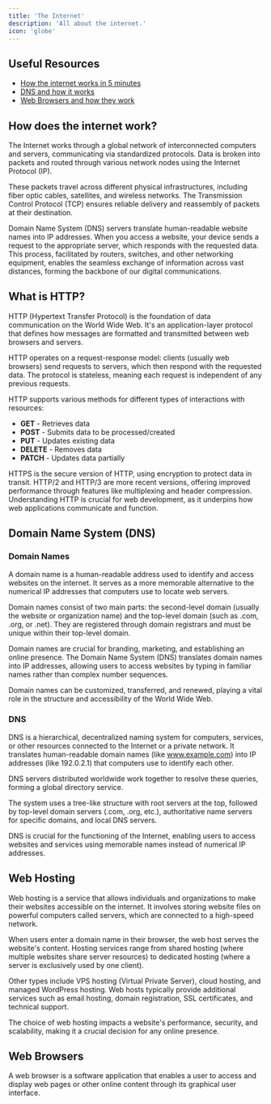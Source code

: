 ```yaml
---
title: 'The Internet'
description: 'All about the internet.'
icon: 'globe'
---
```


## Useful Resources

- [How the internet works in 5 minutes](https://www.youtube.com/watch?v=7_LPdttKXPc)
- [DNS and how it works](https://www.youtube.com/watch?v=Wj0od2ag5sk)
- [Web Browsers and how they work](https://www.youtube.com/watch?v=5rLFYtXHo9s)

## How does the internet work?

The Internet works through a global network of interconnected computers and servers, communicating via standardized protocols.
Data is broken into packets and routed through various network nodes using the Internet Protocol (IP).

These packets travel across different physical infrastructures, including fiber optic cables, satellites, and wireless networks.
The Transmission Control Protocol (TCP) ensures reliable delivery and reassembly of packets at their destination.

Domain Name System (DNS) servers translate human-readable website names into IP addresses. When you access a website,
your device sends a request to the appropriate server, which responds with the requested data. This process, facilitated by
routers, switches, and other networking equipment, enables the seamless exchange of information across vast distances,
forming the backbone of our digital communications.

## What is HTTP?

HTTP (Hypertext Transfer Protocol) is the foundation of data communication on the World Wide Web. It's an application-layer protocol
that defines how messages are formatted and transmitted between web browsers and servers.

HTTP operates on a request-response model: clients (usually web browsers) send requests to servers, which then respond with the requested
data. The protocol is stateless, meaning each request is independent of any previous requests.

HTTP supports various methods for different types of interactions with resources:
- **GET** - Retrieves data
- **POST** - Submits data to be processed/created
- **PUT** - Updates existing data
- **DELETE** - Removes data
- **PATCH** - Updates data partially

HTTPS is the secure version of HTTP, using encryption to protect data in transit. HTTP/2 and HTTP/3 are more recent versions, offering improved
performance through features like multiplexing and header compression. Understanding HTTP is crucial for web development, as it underpins
how web applications communicate and function.

## Domain Name System (DNS)

### Domain Names

A domain name is a human-readable address used to identify and access websites on the internet. It serves as a more memorable alternative
to the numerical IP addresses that computers use to locate web servers.

Domain names consist of two main parts: the second-level domain (usually the website or organization name) and the top-level domain
(such as .com, .org, or .net). They are registered through domain registrars and must be unique within their top-level domain.

Domain names are crucial for branding, marketing, and establishing an online presence. The Domain Name System (DNS) translates domain
names into IP addresses, allowing users to access websites by typing in familiar names rather than complex number sequences.

Domain names can be customized, transferred, and renewed, playing a vital role in the structure and accessibility of the World Wide Web.

### DNS

DNS is a hierarchical, decentralized naming system for computers, services, or other resources connected to the Internet
or a private network. It translates human-readable domain names (like www.example.com) into IP addresses (like 192.0.2.1) that computers use
to identify each other.

DNS servers distributed worldwide work together to resolve these queries, forming a global directory service.

The system uses a tree-like structure with root servers at the top, followed by top-level domain servers (.com, .org, etc.), authoritative
name servers for specific domains, and local DNS servers.

DNS is crucial for the functioning of the Internet, enabling users to access websites and services using memorable names instead of numerical
IP addresses.

## Web Hosting

Web hosting is a service that allows individuals and organizations to make their websites accessible on the internet. It involves storing
website files on powerful computers called servers, which are connected to a high-speed network.

When users enter a domain name in their browser, the web host serves the website's content. Hosting services range from shared hosting
(where multiple websites share server resources) to dedicated hosting (where a server is exclusively used by one client).

Other types include VPS hosting (Virtual Private Server), cloud hosting, and managed WordPress hosting. Web hosts typically provide additional
services such as email hosting, domain registration, SSL certificates, and technical support.

The choice of web hosting impacts a website's performance, security, and scalability, making it a crucial decision for any online presence.

## Web Browsers

A web browser is a software application that enables a user to access and display web pages or other online content through its graphical
user interface.